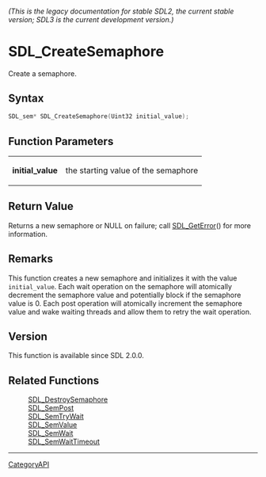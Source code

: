 ====== (This is the legacy documentation for stable SDL2, the current stable version; SDL3 is the current development version.) ======
= SDL_CreateSemaphore =

Create a semaphore.

== Syntax ==

<syntaxhighlight lang='c'>
SDL_sem* SDL_CreateSemaphore(Uint32 initial_value);
</syntaxhighlight>

== Function Parameters ==

{|
|'''initial_value'''
|the starting value of the semaphore
|}

== Return Value ==

Returns a new semaphore or NULL on failure; call [[SDL_GetError]]() for
more information.

== Remarks ==

This function creates a new semaphore and initializes it with the value
<code>initial_value</code>. Each wait operation on the semaphore will
atomically decrement the semaphore value and potentially block if the
semaphore value is 0. Each post operation will atomically increment the
semaphore value and wake waiting threads and allow them to retry the wait
operation.

== Version ==

This function is available since SDL 2.0.0.

== Related Functions ==

:[[SDL_DestroySemaphore]]
:[[SDL_SemPost]]
:[[SDL_SemTryWait]]
:[[SDL_SemValue]]
:[[SDL_SemWait]]
:[[SDL_SemWaitTimeout]]

----
[[CategoryAPI]]


